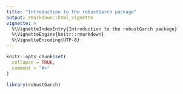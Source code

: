 ```yaml
---
title: "Introduction to the robustGarch package"
output: rmarkdown::html_vignette
vignette: >
  %\VignetteIndexEntry{Introduction to the robustGarch package}
  %\VignetteEngine{knitr::rmarkdown}
  %\VignetteEncoding{UTF-8}
---
```


```r
knitr::opts_chunk$set(
  collapse = TRUE,
  comment = "#>"
)
```

```r
library(robustGarch)
```
